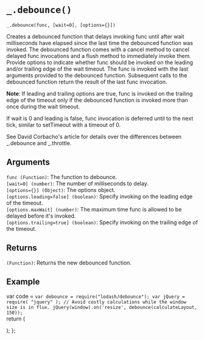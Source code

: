 # `_.debounce()`

`_.debounce(func, [wait=0], [options={}])`

Creates a debounced function that delays invoking func until after wait milliseconds have elapsed since the last time the debounced function was invoked. The debounced function comes with a cancel method to cancel delayed func invocations and a flush method to immediately invoke them. Provide options to indicate whether func should be invoked on the leading and/or trailing edge of the wait timeout. The func is invoked with the last arguments provided to the debounced function. Subsequent calls to the debounced function return the result of the last func invocation.

**Note**: If leading and trailing options are true, func is invoked on the trailing edge of the timeout only if the debounced function is invoked more than once during the wait timeout.

If wait is 0 and leading is false, func invocation is deferred until to the next tick, similar to setTimeout with a timeout of 0.

See David Corbacho's article for details over the differences between _.debounce and _.throttle.

## Arguments
`func (Function)`: The function to debounce.  
`[wait=0] (number)`: The number of milliseconds to delay.  
`[options={}] (Object)`: The options object.  
`[options.leading=false] (boolean)`: Specify invoking on the leading edge of the timeout.  
`[options.maxWait] (number)`: The maximum time func is allowed to be delayed before it's invoked.  
`[options.trailing=true] (boolean)`: Specify invoking on the trailing edge of the timeout.  

## Returns
`(Function)`: Returns the new debounced function.  

## Example


var code =  `var debounce = require("lodash/debounce");
var jQuery = require( "jquery" );
// Avoid costly calculations while the window size is in flux.
jQuery(window).on('resize', debounce(calculateLayout, 150));
`   
  return (
    <div>
      <Embed source={code} />
    </div>
  );
};

<Demo/>






